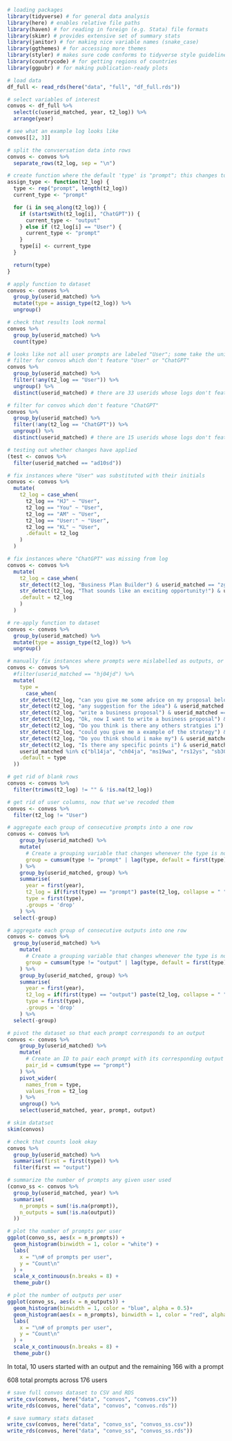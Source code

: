 ```r
# loading packages
library(tidyverse) # for general data analysis
library(here) # enables relative file paths
library(haven) # for reading in foreign (e.g. Stata) file formats
library(skimr) # provides extensive set of summary stats
library(janitor) # for making nice variable names (snake_case)
library(ggthemes) # for accessing more themes
library(styler) # makes sure code conforms to tidyverse style guidelines
library(countrycode) # for getting regions of countries
library(ggpubr) # for making publication-ready plots

# load data
df_full <- read_rds(here("data", "full", "df_full.rds"))
```

```r
# select variables of interest
convos <- df_full %>%
  select(c(userid_matched, year, t2_log)) %>%
  arrange(year)

# see what an example log looks like
convos[[2, 3]]

# split the convsersation data into rows
convos <- convos %>%
  separate_rows(t2_log, sep = "\n")

# create function where the default 'type' is "prompt"; this changes to "output" when a row starts with "ChatGPT" and back to "prompt" when a row starts with "User"
assign_type <- function(t2_log) {
  type <- rep("prompt", length(t2_log))
  current_type <- "prompt"

  for (i in seq_along(t2_log)) {
    if (startsWith(t2_log[i], "ChatGPT")) {
      current_type <- "output"
    } else if (t2_log[i] == "User") {
      current_type <- "prompt"
    }
    type[i] <- current_type
  }

  return(type)
}

# apply function to dataset
convos <- convos %>%
  group_by(userid_matched) %>%
  mutate(type = assign_type(t2_log)) %>%
  ungroup()

# check that results look normal
convos %>%
  group_by(userid_matched) %>%
  count(type)

# looks like not all user prompts are labeled "User"; some take the unique username of the user
# filter for convos which don't feature "User" or "ChatGPT"
convos %>%
  group_by(userid_matched) %>%
  filter(!any(t2_log == "User")) %>%
  ungroup() %>%
  distinct(userid_matched) # there are 33 userids whose logs don't feature the word "User" or "ChatGPT"

# filter for convos which don't feature "ChatGPT"
convos %>%
  group_by(userid_matched) %>%
  filter(!any(t2_log == "ChatGPT")) %>%
  ungroup() %>%
  distinct(userid_matched) # there are 15 userids whose logs don't feature the word "ChatGPT"
```

```r
# testing out whether changes have applied
(test <- convos %>%
  filter(userid_matched == "ad10sd"))
```

```r
# fix instances where "User" was substituted with their initials
convos <- convos %>%
  mutate(
    t2_log = case_when(
      t2_log == "HJ" ~ "User",
      t2_log == "You" ~ "User",
      t2_log == "AM" ~ "User",
      t2_log == "User:" ~ "User",
      t2_log == "KL" ~ "User",
      .default = t2_log
    )
  )

# fix instances where "ChatGPT" was missing from log
convos <- convos %>% 
  mutate(
    t2_log = case_when(
    str_detect(t2_log, "Business Plan Builder") & userid_matched == "zg10pj" ~ "ChatGPT Business Plan Builder",
    str_detect(t2_log, "That sounds like an exciting opportunity!") & userid_matched == "xn05ja" ~ paste("ChatGPT", t2_log),
    .default = t2_log
    )
  )

# re-apply function to dataset
convos <- convos %>%
  group_by(userid_matched) %>%
  mutate(type = assign_type(t2_log)) %>%
  ungroup()

# manually fix instances where prompts were mislabelled as outputs, or vice versa
convos <- convos %>%
  #filter(userid_matched == "hj04jd") %>%
  mutate(
    type = 
      case_when(
    str_detect(t2_log, "can you give me some advice on my proposal below") & userid_matched == "hj04jd" ~ "prompt",
    str_detect(t2_log, "any suggestion for the idea") & userid_matched == "hj04jd" ~ "prompt",
    str_detect(t2_log, "write a business proposal") & userid_matched == "wz28xa" ~ "prompt",
    str_detect(t2_log, "Ok, now I want to write a business proposal") & userid_matched == "xz25zn" ~ "prompt",
    str_detect(t2_log, "Do you think is there any others stratgies i") & userid_matched == "zj28jd" ~ "prompt",
    str_detect(t2_log, "could you give me a example of the strategy") & userid_matched == "zj28jd" ~ "prompt",
    str_detect(t2_log, "Do you think should i make my") & userid_matched == "zj28jd" ~ "prompt",
    str_detect(t2_log, "Is there any specific points i") & userid_matched == "zj28jd" ~ "prompt",
    userid_matched %in% c("bl14ja", "ch04ja", "ms19wa", "rs12ys", "sb30la", "sx19sm", "ys27hj") ~ "output",
    .default = type
  ))

# get rid of blank rows
convos <- convos %>%
  filter(trimws(t2_log) != "" & !is.na(t2_log))

# get rid of user columns, now that we've recoded them
convos <- convos %>%
  filter(t2_log != "User")

# aggregate each group of consecutive prompts into a one row
convos <- convos %>%
    group_by(userid_matched) %>%
    mutate(
      # Create a grouping variable that changes whenever the type is not 'prompt' or the previous type is not 'prompt'
      group = cumsum(type != "prompt" | lag(type, default = first(type)) != "prompt")
    ) %>%
    group_by(userid_matched, group) %>%
    summarise(
      year = first(year),
      t2_log = if(first(type) == "prompt") paste(t2_log, collapse = " ") else first(t2_log),
      type = first(type),
      .groups = 'drop'
    ) %>% 
  select(-group)

# aggregate each group of consecutive outputs into one row
convos <- convos %>% 
  group_by(userid_matched) %>%
    mutate(
      # Create a grouping variable that changes whenever the type is not 'prompt' or the previous type is not 'prompt'
      group = cumsum(type != "output" | lag(type, default = first(type)) != "output")
    ) %>%
    group_by(userid_matched, group) %>%
    summarise(
      year = first(year),
      t2_log = if(first(type) == "output") paste(t2_log, collapse = " ") else first(t2_log),
      type = first(type),
      .groups = 'drop'
    ) %>% 
  select(-group)

# pivot the dataset so that each prompt corresponds to an output
convos <- convos %>%
    group_by(userid_matched) %>%
    mutate(
      # Create an ID to pair each prompt with its corresponding output
      pair_id = cumsum(type == "prompt")
    ) %>%
    pivot_wider(
      names_from = type,
      values_from = t2_log
    ) %>%
    ungroup() %>%
    select(userid_matched, year, prompt, output)

# skim datatset
skim(convos)

# check that counts look okay
convos %>%
  group_by(userid_matched) %>% 
  summarise(first = first(type)) %>% 
  filter(first == "output")
```

```r
# summarize the number of prompts any given user used
(convo_ss <- convos %>% 
  group_by(userid_matched, year) %>% 
  summarise(
    n_prompts = sum(!is.na(prompt)),
    n_outputs = sum(!is.na(output))
  ))

# plot the number of prompts per user
ggplot(convo_ss, aes(x = n_prompts)) +
  geom_histogram(binwidth = 1, color = "white") +
  labs(
    x = "\n# of prompts per user",
    y = "Count\n"
  ) +
  scale_x_continuous(n.breaks = 8) +
  theme_pubr()

# plot the number of outputs per user
ggplot(convo_ss, aes(x = n_outputs)) +
  geom_histogram(binwidth = 1, color = "blue", alpha = 0.5)+
  geom_histogram(aes(x = n_prompts), binwidth = 1, color = "red", alpha = 0.1) +
  labs(
    x = "\n# of prompts per user",
    y = "Count\n"
  ) +
  scale_x_continuous(n.breaks = 8) +
  theme_pubr()
```


In total, 10 users started with an output and the remaining 166 with a prompt

608 total prompts across 176 users

```r
# save full convos dataset to CSV and RDS
write_csv(convos, here("data", "convos", "convos.csv"))
write_rds(convos, here("data", "convos", "convos.rds"))

# save summary stats dataset
write_csv(convos, here("data", "convo_ss", "convos_ss.csv"))
write_rds(convos, here("data", "convo_ss", "convos_ss.rds"))
```

